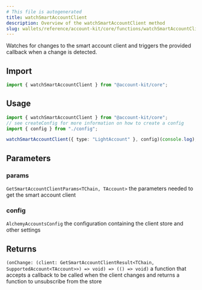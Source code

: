 ```yaml
---
# This file is autogenerated
title: watchSmartAccountClient
description: Overview of the watchSmartAccountClient method
slug: wallets/reference/account-kit/core/functions/watchSmartAccountClient
---
```


Watches for changes to the smart account client and triggers the provided callback when a change is detected.

## Import

```ts
import { watchSmartAccountClient } from "@account-kit/core";
```

## Usage

```ts
import { watchSmartAccountClient } from "@account-kit/core";
// see createConfig for more information on how to create a config
import { config } from "./config";

watchSmartAccountClient({ type: "LightAccount" }, config)(console.log);
```

## Parameters

### params

`GetSmartAccountClientParams<TChain, TAccount>`
the parameters needed to get the smart account client

### config

`AlchemyAccountsConfig`
the configuration containing the client store and other settings

## Returns

`(onChange: (client: GetSmartAccountClientResult<TChain, SupportedAccount<TAccount>>) => void) => (() => void)`
a function that accepts a callback to be called when the client changes and returns a function to unsubscribe from the store
